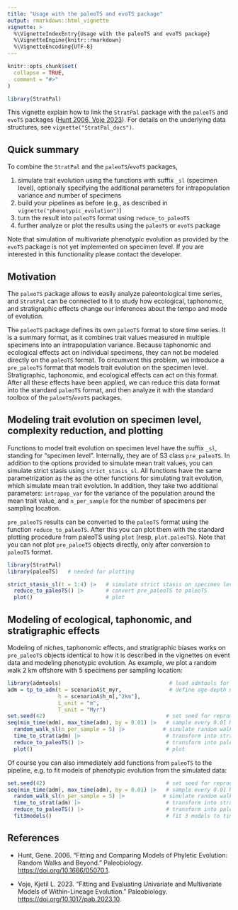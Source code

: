 ---
title: "Usage with the paleoTS and evoTS package"
output: rmarkdown::html_vignette
vignette: >
  %\VignetteIndexEntry{Usage with the paleoTS and evoTS package}
  %\VignetteEngine{knitr::rmarkdown}
  %\VignetteEncoding{UTF-8}
---

```{r, include = FALSE}
knitr::opts_chunk$set(
  collapse = TRUE,
  comment = "#>"
)
```

```{r setup}
library(StratPal)
```

This vignette explain how to link the `StratPal` package with the `paleoTS` and `evoTS` packages ([Hunt 2006, Voje 2023](#References)). For details on the underlying data structures, see `vignette("StratPal_docs")`.

## Quick summary

To combine the `StratPal` and the `paleoTS`/`evoTS` packages,

1. simulate trait evolution using the functions with suffix `_sl` (specimen level), optionally specifying the additional parameters for intrapopulation variance and number of specimens
2. build your pipelines as before (e.g., as described in `vignette("phenotypic_evolution")`)
3. turn the result into `paleoTS` format using `reduce_to_paleoTS`
4. further analyze or plot the results using the `paleoTS` or `evoTS` package

Note that simulation of multivariate phenotypic evolution as provided by the `evoTS` package is not yet implemented on specimen level. If you are interested in this functionality please contact the developer.

## Motivation

The `paleoTS` package allows to easily analyze paleontological time series, and `StratPal` can be connected to it to study how ecological, taphonomic, and stratigraphic effects change our inferences about the tempo and mode of evolution.

The `paleoTS` package defines its own `paleoTS` format to store time series. It is a summary format, as it combines trait values measured in multiple specimens into an intrapopulation variance. Because taphonomic and ecological effects act on individual specimens, they can not be modeled directly on the `paleoTS` format. To circumvent this problem, we introduce a `pre_paleoTS` format that models trait evolution on the specimen level. Stratigraphic, taphonomic, and ecological effects can act on this format. After all these effects have been applied, we can reduce this data format into the standard `paleoTS` format, and then analyze it with the standard toolbox of the `paloeTS`/`evoTS` packages.

## Modeling trait evolution on specimen level, complexity reduction, and plotting

Functions to model trait evolution on specimen level have the suffix `_sl`, standing for "specimen level". Internally, they are of S3 class `pre_paleoTS`. In addition to the options provided to simulate mean trait values, you can simulate strict stasis using `strict_stasis_sl`. All functions have the same parametrization as the as the other functions for simulating trait evolution, which simulate mean trait evolution. In addition, they take two additional parameters: `intrapop_var` for the variance of the population around the mean trait value, and `n_per_sample` for the number of specimens per sampling location.

`pre_paleoTS` results can be converted to the `paleoTS` format using the function `reduce_to_paleoTS`. After this you can plot them with the standard plotting procedure from paleoTS using `plot` (resp, `plot.paleoTS`). Note that you can not plot `pre_paloeTS` objects directly, only after conversion to `paleoTS` format.

```{r fig.alt="plot of strict stasis"}
library(StratPal)
library(paleoTS)   # needed for plotting

strict_stasis_sl(t = 1:4) |>   # simulate strict stasis on specimen level in `pre_paleoTS` format
  reduce_to_paleoTS() |>       # convert pre_paleoTS to paleoTS
  plot()                       # plot
```

## Modeling of ecological, taphonomic, and stratigraphic effects

Modeling of niches, taphonomic effects, and stratigraphic biases works on `pre_paleoTS` objects identical to how it is described in the vignettes on event data and modeling phenotypic evolution. As example, we plot a random walk 2 km offshore with 5 specimens per sampling location:

```{r, fig.alt="plot of a random walk after stratigraphic transformation"}
library(admtools)                                  # load admtools for stratigraphic transformation
adm = tp_to_adm(t = scenarioA$t_myr,               # define age-depth model
                h = scenarioA$h_m[,"2km"],
                L_unit = "m",
                T_unit = "Myr")    
set.seed(42)                                      # set seed for reproducibility
seq(min_time(adm), max_time(adm), by = 0.01) |>   # sample every 0.01 Myr
  random_walk_sl(n_per_sample = 5) |>            # simulate random walk on specimen level
  time_to_strat(adm) |>                           # transform into stratigraphic domain
  reduce_to_paleoTS() |>                          # transform into paleoTS format
  plot()                                          # plot
```

Of course you can also immediately add functions from `paleoTS` to the pipeline, e.g. to fit models of phenotypic evolution from the simulated data:

```{r}
set.seed(42)                                      # set seed for reproducibility
seq(min_time(adm), max_time(adm), by = 0.01) |>   # sample every 0.01 Myr
  random_walk_sl(n_per_sample = 5) |>            # simulate random walk on specimen level
  time_to_strat(adm) |>                           # transform into stratigraphic domain
  reduce_to_paleoTS() |>                          # transform into paleoTS format
  fit3models()                                    # fit 3 models to time series
```

## References {#References}

-   Hunt, Gene. 2006. “Fitting and Comparing Models of Phyletic Evolution: Random Walks and Beyond.” Paleobiology. <https://doi.org/10.1666/05070.1>.

-   Voje, Kjetil L. 2023. “Fitting and Evaluating Univariate and Multivariate Models of Within-Lineage Evolution.” Paleobiology. <https://doi.org/10.1017/pab.2023.10>.
